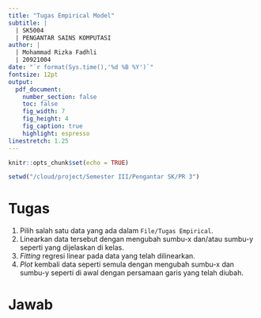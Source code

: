 ```yaml
---
title: "Tugas Empirical Model"
subtitle: |
  | SK5004 
  | PENGANTAR SAINS KOMPUTASI
author: |
  | Mohammad Rizka Fadhli
  | 20921004
date: "`r format(Sys.time(),'%d %B %Y')`"
fontsize: 12pt
output:
  pdf_document:
    number_section: false
    toc: false
    fig_width: 7
    fig_height: 4
    fig_caption: true
    highlight: espresso
linestretch: 1.25
---
```


```r
knitr::opts_chunk$set(echo = TRUE)

setwd("/cloud/project/Semester III/Pengantar SK/PR 3")

```

# Tugas

1. Pilih salah satu data yang ada dalam `File/Tugas Empirical`. 
1. Linearkan data tersebut dengan mengubah sumbu-x dan/atau sumbu-y seperti yang dijelaskan di kelas.
1. _Fitting_ regresi linear pada data yang telah dilinearkan.
1. _Plot_ kembali data seperti semula dengan mengubah sumbu-x dan sumbu-y seperti di awal dengan persamaan garis yang telah diubah.

# Jawab

